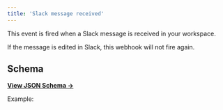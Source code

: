 ```yaml
---
title: 'Slack message received'
---
```


This event is fired when a Slack message is received in your workspace.

If the message is edited in Slack, this webhook will not fire again.

## Schema

[**View JSON Schema →**](https://core-api.uk.plain.com/webhooks/schema/latest.json)

Example:

<Snippet file="webhooks/thread-slack-message-received.mdx" />
